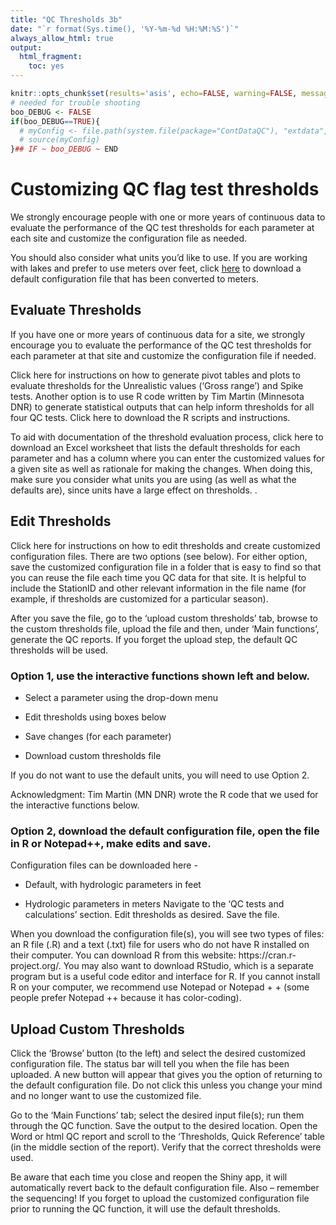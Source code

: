 ```yaml
---
title: "QC Thresholds 3b"
date: "`r format(Sys.time(), '%Y-%m-%d %H:%M:%S')`"
always_allow_html: true
output:
  html_fragment:
    toc: yes
---
```


```r
knitr::opts_chunk$set(results='asis', echo=FALSE, warning=FALSE, message = FALSE)
# needed for trouble shooting
boo_DEBUG <- FALSE
if(boo_DEBUG==TRUE){
  # myConfig <- file.path(system.file(package="ContDataQC"), "extdata", "config.ORIG.R")
  # source(myConfig)
}## IF ~ boo_DEBUG ~ END
```

# Customizing QC flag test thresholds

We strongly encourage people with one or more years of continuous data to evaluate the performance of the QC test thresholds for each parameter at each site and customize the configuration file as needed. 

You should also consider what units you’d like to use. If you are working with lakes and prefer to use meters over feet, click [here](https://github.com/Blocktt/ShinyAppDocuments/tree/main/ContDataQC/Custom_QC_Files) to download a default configuration file that has been converted to meters. 

## Evaluate Thresholds

If you have one or more years of continuous data for a site, we strongly encourage you to evaluate the performance of the QC test thresholds for each parameter at that site and customize the configuration file if needed.

Click here for instructions on how to generate pivot tables and plots to evaluate thresholds for the Unrealistic values ('Gross range') and Spike tests. 
Another option is to use R code written by Tim Martin (Minnesota DNR) to generate statistical outputs that can help inform thresholds for all four QC tests. Click here to download the R scripts and instructions. 

To aid with documentation of the threshold evaluation process, click here to download an Excel worksheet that lists the default thresholds for each parameter and has a column where you can enter the customized values for a given site as well as rationale for making the changes.  When doing this, make sure you consider what units you are using (as well as what the defaults are), since units have a large effect on thresholds. . 

## Edit Thresholds

Click here for instructions on how to edit thresholds and create customized configuration files. There are two options (see below). For either option, save the customized configuration file in a folder that is easy to find so that you can reuse the file each time you QC data for that site. It is helpful to include the StationID and other relevant information in the file name (for example, if thresholds are customized for a particular season). 

After you save the file, go to the 'upload custom thresholds' tab, browse to the custom thresholds file, upload the file and then, under 'Main functions', generate the QC reports. If you forget the upload step, the default QC thresholds will be used.

### Option 1, use the interactive functions shown left and below.

* Select a parameter using the drop-down menu

* Edit thresholds using boxes below

* Save changes (for each parameter)

* Download custom thresholds file

If you do not want to use the default units, you will need to use Option 2.

Acknowledgment: Tim Martin (MN DNR) wrote the R code that we used for the 
interactive functions below.

### Option 2, download the default configuration file, open the file in R or Notepad++, make edits and save.

Configuration files can be downloaded here -

*	Default, with hydrologic parameters in feet

*	Hydrologic parameters in meters
Navigate to the ‘QC tests and calculations’ section. Edit thresholds as desired. Save the file.

When you download the configuration file(s), you will see two types of files: an R file (.R) and a text (.txt) file for users who do not have R installed on their computer. You can download R from this website: https://cran.r-project.org/. You may also want to download RStudio, which is a separate program but is a useful code editor and interface for R. If you cannot install R on your computer, we recommend use Notepad or Notepad + + (some people prefer Notepad ++ because it has color-coding).

## Upload Custom Thresholds

Click the 'Browse' button (to the left) and select the desired customized configuration file. The status bar will tell you when the file has been uploaded. A new button will appear that gives you the option of returning to the default configuration file. Do not click this unless you change your mind and no longer want to use the customized file.

Go to the 'Main Functions' tab; select the desired input file(s); run them through the QC function. Save the output to the desired location. Open the Word or html QC report and scroll to the 'Thresholds, Quick Reference' table (in the middle section of the report). Verify that the correct thresholds were used.

Be aware that each time you close and reopen the Shiny app, it will automatically revert back to the default configuration file. Also – remember the sequencing! If you forget to upload the customized configuration file prior to running the QC function, it will use the default thresholds.
